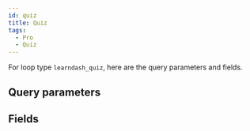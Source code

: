 ```yaml
---
id: quiz
title: Quiz
tags:
  - Pro
  - Quiz
---
```


For loop type `learndash_quiz`, here are the query parameters and fields.

## Query parameters

<QueryArgsList args={json.query_args} />

## Fields

<FieldsList fields={json.fields} />
